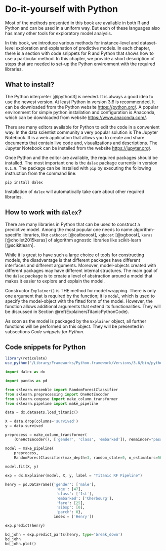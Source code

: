 # Do-it-yourself with Python  {#doItYourselfWithPython}

Most of the methods presented in this book are available in both R and Python and can be used in a uniform way. But each of these languages also has many other tools for exploratory model analysis.  

In this book, we introduce various methods for instance-level and dataset-level exploration and explanation of predictive models. In each chapter, there is a section with code snippets for R and Python that shows how to use a particular method. In this chapter, we provide a short description of steps that are needed to set-up the Python environment with the required libraries.

## What to install?

The Python interpreter [@python3] is needed. It is always a good idea to use the newest version. At least Python in version 3.6 is recommended. It can be downloaded from the Python website [https://python.org/](https://python.org/).
A popular environment for simple python installation and configuration is Anaconda, which can be downloaded from  website [https://www.anaconda.com/](https://www.anaconda.com/).

There are many editors available for Python to edit the code in a convenient way. In the data scientist community a very popular solution is The Jupyter Notebook. It is a web application that allows you to create and share documents that contain live code and, visualizations and descriptions. The Jupyter Notebook can be installed from the website [https://jupyter.org/](https://jupyter.org/).

Once Python and the editor are available, the required packages should be installed.
The most important one is the `dalex` package currently in version `0.1.9`.
The  package can be installed with `pip` by executing the following instruction from the command line:

```
pip install dalex
```

Installation of `dalex` will automatically take care about other required libraries.

## How to work with `dalex`? {#infoDALEXpy}

There are many libraries in Python that can be used to construct a predictive model. 
Among the most popular one needs to name algorithm-specific libraries, like `catboost` [@catbooost], `xgboost` [@xgboost], `keras` [@chollet2015keras] of algorithm agnostic libraries like scikit-learn [@scikitlearn].

While it is great to have such a large choice of tools for constructing models, the disadvantage is that different  packages have different interfaces and different arguments. Moreover, model-objects created with different packages  may have different internal structures. The main goal of the `dalex` package is to create a level of abstraction around a model that makes it easier to explore and explain the model.

Constructor `Explainer()` is THE method for model wrapping. There is only one argument that is required by the function; it is `model`, which is used to specify the model-object with the fitted form of the model. However, the function allows additional arguments that extend its functionalities. They will be discussed in Section \@ref(ExplainersTitanicPythonCode).

As soon as the model is packaged by the `Explainer` object, all further functions will be performed on this object. They will be presented in subsections *Code snippets for Python*.

## Code snippets for Python

```r
library(reticulate)
use_python("/Library/Frameworks/Python.framework/Versions/3.6/bin/python3")
```


```python
import dalex as dx

import pandas as pd

from sklearn.ensemble import RandomForestClassifier
from sklearn.preprocessing import OneHotEncoder
from sklearn.compose import make_column_transformer
from sklearn.pipeline import make_pipeline

data = dx.datasets.load_titanic()

X = data.drop(columns='survived')
y = data.survived

preprocess = make_column_transformer(
    (OneHotEncoder(), ['gender', 'class', 'embarked']), remainder="passthrough")

model = make_pipeline(
    preprocess,
    RandomForestClassifier(max_depth=3, random_state=0, n_estimators=500))
    
model.fit(X, y)

exp = dx.Explainer(model, X, y, label = "Titanic RF Pipeline")

henry = pd.DataFrame({'gender': ['male'],
                       'age': [47],
                       'class': ['1st'],
                       'embarked': ['Cherbourg'],
                       'fare': [25],
                       'sibsp': [0],
                       'parch': 0},
                      index = ['Henry'])

exp.predict(henry)

bd_john = exp.predict_parts(henry, type='break_down')
bd_john
bd_john.plot()
```


